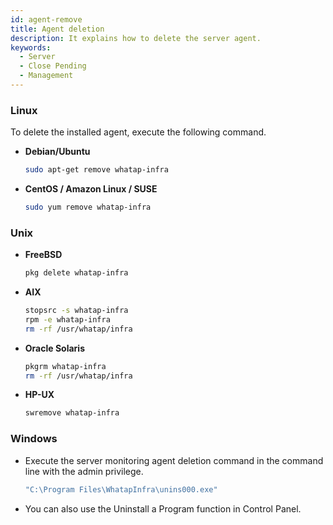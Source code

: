 ```yaml
---
id: agent-remove
title: Agent deletion
description: It explains how to delete the server agent.
keywords:
  - Server
  - Close Pending
  - Management
---
```


### Linux

To delete the installed agent, execute the following command.

- **Debian/Ubuntu**
  ```bash title=SH
  sudo apt-get remove whatap-infra
  ```
- **CentOS / Amazon Linux / SUSE**
  ```bash title=SH
  sudo yum remove whatap-infra
  ```

### Unix

- **FreeBSD**

  ```bash title=SH
  pkg delete whatap-infra
  ```

- **AIX**

  ```bash
  stopsrc -s whatap-infra
  rpm -e whatap-infra
  rm -rf /usr/whatap/infra
  ```

- **Oracle Solaris**

  ```bash
  pkgrm whatap-infra
  rm -rf /usr/whatap/infra
  ```

- **HP-UX**

  ```bash title='IA64 / PA-RISC'
  swremove whatap-infra
  ```

### Windows

- Execute the server monitoring agent deletion command in the command line with the admin privilege. 
  ```bash title=SH
  "C:\Program Files\WhatapInfra\unins000.exe"
  ```
- You can also use the Uninstall a Program function in Control Panel.
